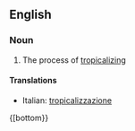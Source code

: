 ==English==

===Noun===
{{en-noun|-}}

# The process of [[tropicalize|tropicalizing]]

====Translations====
{{top}}
*Italian: [[tropicalizzazione]] {{f}}
{{mid}}

{[bottom}}